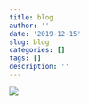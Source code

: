 ```yaml
---
title: blog
author: ''
date: '2019-12-15'
slug: blog
categories: []
tags: []
description: ''
---
```

![](/blog/2019-12-15-blog-img_files/blog.png)